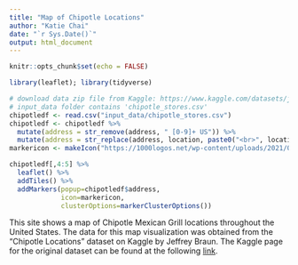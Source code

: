 ```yaml
---
title: "Map of Chipotle Locations"
author: "Katie Chai"
date: "`r Sys.Date()`"
output: html_document
---
```


```r
knitr::opts_chunk$set(echo = FALSE)
```

```r
library(leaflet); library(tidyverse)
```

```r
# download data zip file from Kaggle: https://www.kaggle.com/datasets/jeffreybraun/chipotle-locations/
# input_data folder contains 'chipotle_stores.csv'
chipotledf <- read.csv("input_data/chipotle_stores.csv")
chipotledf <- chipotledf %>%
  mutate(address = str_remove(address, " [0-9]+ US")) %>%
  mutate(address = str_replace(address, location, paste0("<br>", location)))
markericon <- makeIcon("https://1000logos.net/wp-content/uploads/2021/04/Chipotle-logo-500x281.png", iconWidth=100, iconHeight=60)
```

```r
chipotledf[,4:5] %>%
  leaflet() %>%
  addTiles() %>%
  addMarkers(popup=chipotledf$address, 
             icon=markericon,
             clusterOptions=markerClusterOptions())
```

This site shows a map of Chipotle Mexican Grill locations throughout the United States. The data for this map visualization was obtained from the "Chipotle Locations" dataset on Kaggle by Jeffrey Braun. The Kaggle page for the original dataset can be found at the following [link](https://www.kaggle.com/datasets/jeffreybraun/chipotle-locations/).